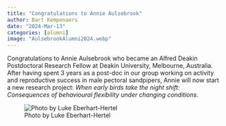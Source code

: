 ```yaml
---
title: "Congratulations to Annie Aulsebrook" 
author: Bart Kempenaers
date: "2024-Mar-13"
categories: [alumni]
image: "AulsebrookAlumni2024.webp"
---
```


Congratulations to Annie Aulsebrook who became an Alfred Deakin Postdoctoral Research Fellow at Deakin University, Melbourne, Australia. After having spent 3 years as a post-doc in our group working on activity and reproductive success in male pectoral sandpipers, Annie will now start a new research project: *When early birds take the night shift: Consequences of behavioural flexibility under changing conditions*.

![Photo by Luke Eberhart-Hertel](AulsebrookAlumni2024.webp)
